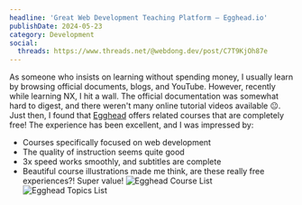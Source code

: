 ```yaml
---
headline: 'Great Web Development Teaching Platform — Egghead.io'
publishDate: 2024-05-23
category: Development
social:
  threads: https://www.threads.net/@webdong.dev/post/C7T9KjOh87e
---
```


As someone who insists on learning without spending money, I usually learn by browsing official documents, blogs, and YouTube. However, recently while learning NX, I hit a wall. The official documentation was somewhat hard to digest, and there weren't many online tutorial videos available 😐. Just then, I found that [Egghead](https://egghead.io) offers related courses that are completely free! The experience has been excellent, and I was impressed by:

- Courses specifically focused on web development
- The quality of instruction seems quite good
- 3x speed works smoothly, and subtitles are complete
- Beautiful course illustrations made me think, are these really free experiences?! Super value!
  ![Egghead Course List](./egghead-course-list.webp)
  ![Egghead Topics List](./egghead-topics.webp)
